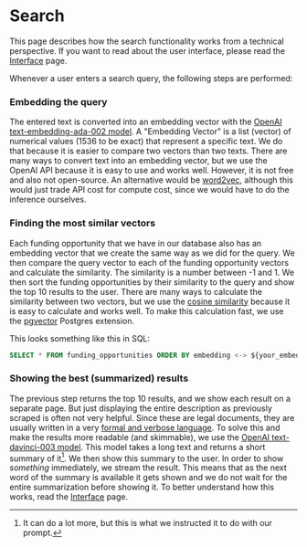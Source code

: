 
# Search

This page describes how the search functionality works from a technical perspective. If you want to read about the user interface, please read the [Interface](/interface) page.

Whenever a user enters a search query, the following steps are performed:

<Steps>

### Embedding the query

The entered text is converted into an embedding vector with the [OpenAI text-embedding-ada-002 model](https://platform.openai.com/docs/guides/embeddings/what-are-embeddings). A "Embedding Vector" is a list (vector) of numerical values (1536 to be exact) that represent a specific text. We do that because it is easier to compare two vectors than two texts. There are many ways to convert text into an embedding vector, but we use the OpenAI API because it is easy to use and works well. However, it is not free and also not open-source. An alternative would be [word2vec](https://arxiv.org/abs/1301.3781), although this would just trade API cost for compute cost, since we would have to do the inference ourselves.

### Finding the most similar vectors

Each funding opportunity that we have in our database also has an embedding vector that we create the same way as we did for the query. We then compare the query vector to each of the funding opportunity vectors and calculate the similarity. The similarity is a number between -1 and 1. We then sort the funding opportunities by their similarity to the query and show the top 10 results to the user. There are many ways to calculate the similarity between two vectors, but we use the [cosine similarity](https://en.wikipedia.org/wiki/Cosine_similarity) because it is easy to calculate and works well. To make this calculation fast, we use the [pgvector](https://github.com/pgvector/pgvector) Postgres extension.

This looks something like this in SQL:

```sql
SELECT * FROM funding_opportunities ORDER BY embedding <-> ${your_embedding}::vector LIMIT 10
```

### Showing the best (summarized) results

The previous step returns the top 10 results, and we show each result on a separate page. But just displaying the entire description as previously scraped is often not very helpful. Since these are legal documents, they are usually written in a very [formal and verbose language](http://web.archive.org/web/20230619071641/https://ec.europa.eu/info/funding-tenders/opportunities/portal/screen/opportunities/topic-details/edf-2023-ls-ra-dis-nt;callCode=null;freeTextSearchKeyword=;matchWholeText=true;typeCodes=0,1,2,8;statusCodes=31094501,31094502,31094503;programmePeriod=null;programCcm2Id=44181033;programDivisionCode=null;focusAreaCode=null;destinationGroup=null;missionGroup=null;geographicalZonesCode=null;programmeDivisionProspect=null;startDateLte=null;startDateGte=null;crossCuttingPriorityCode=null;cpvCode=null;performanceOfDelivery=null;sortQuery=sortStatus;orderBy=asc;onlyTenders=false;topicListKey=topicSearchTablePageState). To solve this and make the results more readable (and skimmable), we use the [OpenAI text-davinci-003 model](https://platform.openai.com/docs/models/gpt-3-5). This model takes a long text and returns a short summary of it[^1]. We then show this summary to the user. In order to show _something_ immediately, we stream the result. This means that as the next word of the summary is available it gets shown and we do not wait for the entire summarization before showing it. To better understand how this works, read the [Interface](/interface) page.

[^1]: It can do a lot more, but this is what we instructed it to do with our prompt.

</Steps>
